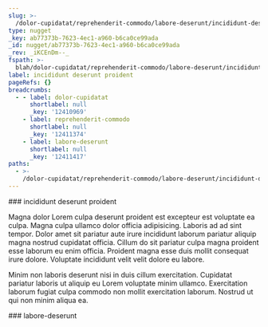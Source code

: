 ```yaml
---
slug: >-
  /dolor-cupidatat/reprehenderit-commodo/labore-deserunt/incididunt-deserunt-proident
type: nugget
_key: ab77373b-7623-4ec1-a960-b6ca0ce99ada
_id: nugget/ab77373b-7623-4ec1-a960-b6ca0ce99ada
_rev: _iKCEnDm--_
fspath: >-
  blah/dolor-cupidatat/reprehenderit-commodo/labore-deserunt/incididunt-deserunt-proident.md
label: incididunt deserunt proident
pageRefs: {}
breadcrumbs:
  - - label: dolor-cupidatat
      shortlabel: null
      _key: '12410969'
    - label: reprehenderit-commodo
      shortlabel: null
      _key: '12411374'
    - label: labore-deserunt
      shortlabel: null
      _key: '12411417'
paths:
  - >-
    /dolor-cupidatat/reprehenderit-commodo/labore-deserunt/incididunt-deserunt-proident
---
```


<NuggetArea>
<Nugget slug="/dolor-cupidatat/reprehenderit-commodo/labore-deserunt/incididunt-deserunt-proident" type="nugget" _key="ab77373b-7623-4ec1-a960-b6ca0ce99ada" _id="nugget/ab77373b-7623-4ec1-a960-b6ca0ce99ada" _rev="_iKCEnDm--_" fspath="blah/dolor-cupidatat/reprehenderit-commodo/labore-deserunt/incididunt-deserunt-proident.md" label="incididunt deserunt proident" paths="/dolor-cupidatat/reprehenderit-commodo/labore-deserunt/incididunt-deserunt-proident">
<NuggetBody>
### incididunt deserunt proident

Magna dolor Lorem culpa deserunt proident est excepteur est voluptate ea culpa. Magna culpa ullamco dolor officia adipisicing. Laboris ad ad sint tempor. Dolor amet sit pariatur aute irure incididunt laborum pariatur aliquip magna nostrud cupidatat officia. Cillum do sit pariatur culpa magna proident esse laborum eu enim officia. Proident magna esse duis mollit consequat irure dolore. Voluptate incididunt velit velit dolore eu labore.

Minim non laboris deserunt nisi in duis cillum exercitation. Cupidatat pariatur laboris ut aliquip eu Lorem voluptate minim ullamco. Exercitation laborum fugiat culpa commodo non mollit exercitation laborum. Nostrud ut qui non minim aliqua ea.

</NuggetBody>
<Breadcrumbs>
<Crumbs>
<Crumb _key="12410969" label="dolor-cupidatat" /><Crumb _key="12411374" label="reprehenderit-commodo" /><Crumb _key="12411417" label="labore-deserunt" />
</Crumbs>
</Breadcrumbs>
</Nugget>

<NuggetsInbound>
</NuggetsInbound>
<NuggetsOutbound>
</NuggetsOutbound>
</NuggetArea>
<PassagesInbound>
<Passage direction="inbound" type="passage" _key="12411417" _id="passage/12411417" _rev="_iKCEnDi--A" label="labore-deserunt" passage="labore-deserunt" fspath="blah/dolor-cupidatat/reprehenderit-commodo/labore-deserunt" paths="/dolor-cupidatat/reprehenderit-commodo/labore-deserunt" slug="/dolor-cupidatat/reprehenderit-commodo/labore-deserunt">
<NuggetBody>
### labore-deserunt

</NuggetBody>
<Breadcrumbs>
<Crumbs>
<Crumb _key="12410969" label="dolor-cupidatat" /><Crumb _key="12411374" label="reprehenderit-commodo" />
</Crumbs>
</Breadcrumbs>
</Passage>

</PassagesInbound>
<PassagesOutbound>
</PassagesOutbound>
